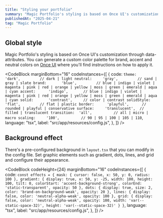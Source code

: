```yaml
---
title: "Styling your portfolio"
summary: "Magic Portfolio's styling is based on Once UI's customization through data-attributes."
publishedAt: "2025-04-21"
tag: "Magic Portfolio"
---
```


## Global style

Magic Portfolio's styling is based on Once UI's customization through data-attributes. You can generate a custom color palette for brand, accent and neutral colors on [Once UI](https://once-ui.com/customize) where you'll find instructions on how to apply it.

<CodeBlock
  marginBottom="16"
  codeInstances={[
    {
      code: `theme:       'dark',         // dark | light
neutral:     'gray',         // sand | gray | slate
brand:       'blue',         // blue | indigo | violet | magenta | pink | red | orange | yellow | moss | green | emerald | aqua | cyan
accent:      'indigo',       // blue | indigo | violet | magenta | pink | red | orange | yellow | moss | green | emerald | aqua | cyan
solid:       'contrast',     // color | contrast
solidStyle:  'flat',         // flat | plastic
border:      'playful',      // rounded | playful | conservative
surface:     'translucent',  // filled | translucent
transition:  'all',          // all | micro | macro
scaling:     '100',          // 90 | 95 | 100 | 105 | 110`,
      language: "tsx",
      label: "src/app/resources/config.js",
    },
  ]}
/>

## Background effect

There's a pre-configured background in `layout.tsx` that you can modify in the config file. Set graphic elements such as gradient, dots, lines, and grid and configure their appearance.

<CodeBlock
  codeHeight={24}
  marginBottom="16"
  codeInstances={[
    {
      code: `const effects = {
    mask: {
      cursor: false,
      x: 50,
      y: 0,
      radius: 100
    },
    gradient: {
      display: true,
      x: 50,
      y: -25,
      width: 100,
      height: 100,
      tilt: 0,
      colorStart: 'accent-background-strong',
      colorEnd: 'static-transparent',
      opacity: 50
    },
    dots: {
      display: true,
      size: 2,
      color: 'brand-on-background-weak',
      opacity: 20
    },
    lines: {
      display: false,
      color: 'neutral-alpha-weak',
      opacity: 100
    },
    grid: {
      display: false,
      color: 'neutral-alpha-weak',
      opacity: 100,
      width: 'var(--static-space-32)',
      height: 'var(--static-space-32)'
    }
}`,
      language: "tsx",
      label: "src/app/resources/config.js",
    },
  ]}
/>
